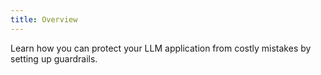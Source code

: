 ```yaml
---
title: Overview
---
```


Learn how you can protect your LLM application from costly mistakes by setting up guardrails.

<CardGroup cols={1}>
  <Card
    title="Setting up Guardrails"
    icon="link"
    href="./setting-up-guardrails"
  />
</CardGroup>
